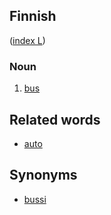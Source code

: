 ==Finnish==
([[Wiktionary:Finnish_index_l|index L]])

===Noun===

# [[bus]]

==Related words==

*[[auto]]

==Synonyms==

*[[bussi]]